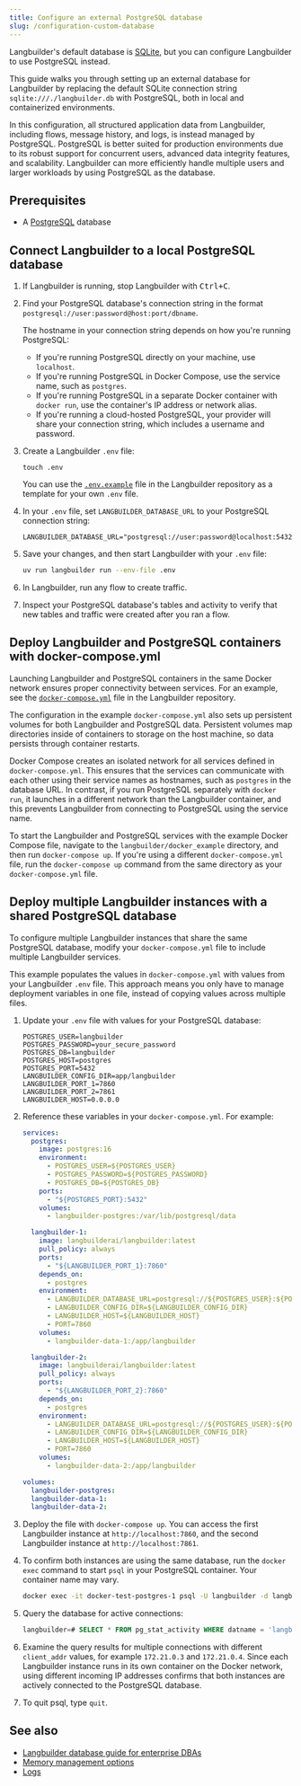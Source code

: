 ```yaml
---
title: Configure an external PostgreSQL database
slug: /configuration-custom-database
---
```


Langbuilder's default database is [SQLite](https://www.sqlite.org/docs.html), but you can configure Langbuilder to use PostgreSQL instead.

This guide walks you through setting up an external database for Langbuilder by replacing the default SQLite connection string `sqlite:///./langbuilder.db` with PostgreSQL, both in local and containerized environments.

In this configuration, all structured application data from Langbuilder, including flows, message history, and logs, is instead managed by PostgreSQL.
PostgreSQL is better suited for production environments due to its robust support for concurrent users, advanced data integrity features, and scalability.
Langbuilder can more efficiently handle multiple users and larger workloads by using PostgreSQL as the database.

## Prerequisites

- A [PostgreSQL](https://www.pgadmin.org/download/) database

## Connect Langbuilder to a local PostgreSQL database

1. If Langbuilder is running, stop Langbuilder with <kbd>Ctrl+C</kbd>.

2. Find your PostgreSQL database's connection string in the format `postgresql://user:password@host:port/dbname`.

    The hostname in your connection string depends on how you're running PostgreSQL:

    - If you're running PostgreSQL directly on your machine, use `localhost`.
    - If you're running PostgreSQL in Docker Compose, use the service name, such as `postgres`.
    - If you're running PostgreSQL in a separate Docker container with `docker run`, use the container's IP address or network alias.
    - If you're running a cloud-hosted PostgreSQL, your provider will share your connection string, which includes a username and password.

3. Create a Langbuilder `.env` file:

    ```
    touch .env
    ```

    You can use the [`.env.example`](https://github.com/langbuilder-ai/langbuilder/blob/main/.env.example) file in the Langbuilder repository as a template for your own `.env` file.

4. In your `.env` file, set `LANGBUILDER_DATABASE_URL` to your PostgreSQL connection string:

    ```text
    LANGBUILDER_DATABASE_URL="postgresql://user:password@localhost:5432/dbname"
    ```

5. Save your changes, and then start Langbuilder with your `.env` file:

    ```bash
    uv run langbuilder run --env-file .env
    ```

6. In Langbuilder, run any flow to create traffic.

7. Inspect your PostgreSQL database's tables and activity to verify that new tables and traffic were created after you ran a flow.

## Deploy Langbuilder and PostgreSQL containers with docker-compose.yml

Launching Langbuilder and PostgreSQL containers in the same Docker network ensures proper connectivity between services.
For an example, see the [`docker-compose.yml`](https://github.com/langbuilder-ai/langbuilder/blob/main/docker_example/docker-compose.yml) file in the Langbuilder repository.

The configuration in the example `docker-compose.yml` also sets up persistent volumes for both Langbuilder and PostgreSQL data.
Persistent volumes map directories inside of containers to storage on the host machine, so data persists through container restarts.

Docker Compose creates an isolated network for all services defined in `docker-compose.yml`. This ensures that the services can communicate with each other using their service names as hostnames, such as `postgres` in the database URL.
In contrast, if you run PostgreSQL separately with `docker run`, it launches in a different network than the Langbuilder container, and this prevents Langbuilder from connecting to PostgreSQL using the service name.

To start the Langbuilder and PostgreSQL services with the example Docker Compose file, navigate to the `langbuilder/docker_example` directory, and then run `docker-compose up`.
If you're using a different `docker-compose.yml` file, run the `docker-compose up` command from the same directory as your `docker-compose.yml` file.

## Deploy multiple Langbuilder instances with a shared PostgreSQL database

To configure multiple Langbuilder instances that share the same PostgreSQL database, modify your `docker-compose.yml` file to include multiple Langbuilder services.

This example populates the values in `docker-compose.yml` with values from your Langbuilder `.env` file.
This approach means you only have to manage deployment variables in one file, instead of copying values across multiple files.

1. Update your `.env` file with values for your PostgreSQL database:

    ```text
    POSTGRES_USER=langbuilder
    POSTGRES_PASSWORD=your_secure_password
    POSTGRES_DB=langbuilder
    POSTGRES_HOST=postgres
    POSTGRES_PORT=5432
    LANGBUILDER_CONFIG_DIR=app/langbuilder
    LANGBUILDER_PORT_1=7860
    LANGBUILDER_PORT_2=7861
    LANGBUILDER_HOST=0.0.0.0
    ```
2. Reference these variables in your `docker-compose.yml`.
For example:

    ```yaml
    services:
      postgres:
        image: postgres:16
        environment:
          - POSTGRES_USER=${POSTGRES_USER}
          - POSTGRES_PASSWORD=${POSTGRES_PASSWORD}
          - POSTGRES_DB=${POSTGRES_DB}
        ports:
          - "${POSTGRES_PORT}:5432"
        volumes:
          - langbuilder-postgres:/var/lib/postgresql/data

      langbuilder-1:
        image: langbuilderai/langbuilder:latest
        pull_policy: always
        ports:
          - "${LANGBUILDER_PORT_1}:7860"
        depends_on:
          - postgres
        environment:
          - LANGBUILDER_DATABASE_URL=postgresql://${POSTGRES_USER}:${POSTGRES_PASSWORD}@${POSTGRES_HOST}:${POSTGRES_PORT}/${POSTGRES_DB}
          - LANGBUILDER_CONFIG_DIR=${LANGBUILDER_CONFIG_DIR}
          - LANGBUILDER_HOST=${LANGBUILDER_HOST}
          - PORT=7860
        volumes:
          - langbuilder-data-1:/app/langbuilder

      langbuilder-2:
        image: langbuilderai/langbuilder:latest
        pull_policy: always
        ports:
          - "${LANGBUILDER_PORT_2}:7860"
        depends_on:
          - postgres
        environment:
          - LANGBUILDER_DATABASE_URL=postgresql://${POSTGRES_USER}:${POSTGRES_PASSWORD}@${POSTGRES_HOST}:${POSTGRES_PORT}/${POSTGRES_DB}
          - LANGBUILDER_CONFIG_DIR=${LANGBUILDER_CONFIG_DIR}
          - LANGBUILDER_HOST=${LANGBUILDER_HOST}
          - PORT=7860
        volumes:
          - langbuilder-data-2:/app/langbuilder

    volumes:
      langbuilder-postgres:
      langbuilder-data-1:
      langbuilder-data-2:
    ```

3. Deploy the file with `docker-compose up`.
You can access the first Langbuilder instance at `http://localhost:7860`, and the second Langbuilder instance at `http://localhost:7861`.

4. To confirm both instances are using the same database, run the `docker exec` command to start `psql` in your PostgreSQL container.
Your container name may vary.

    ```bash
    docker exec -it docker-test-postgres-1 psql -U langbuilder -d langbuilder
    ```

5. Query the database for active connections:

    ```sql
    langbuilder=# SELECT * FROM pg_stat_activity WHERE datname = 'langbuilder';
    ```

6. Examine the query results for multiple connections with different `client_addr` values, for example `172.21.0.3` and `172.21.0.4`.
Since each Langbuilder instance runs in its own container on the Docker network, using different incoming IP addresses confirms that both instances are actively connected to the PostgreSQL database.

7. To quit psql, type `quit`.

## See also

* [Langbuilder database guide for enterprise DBAs](/enterprise-database-guide)
* [Memory management options](/memory)
* [Logs](/logging)